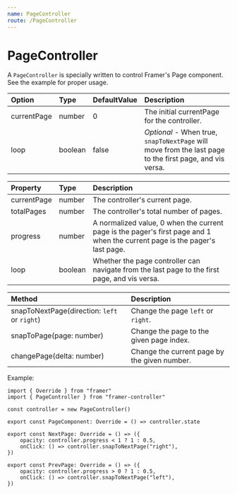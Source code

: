 ```yaml
---
name: PageController
route: /PageController
---
```


# PageController

A `PageController` is specially written to control Framer's Page component. See the example for proper usage.

| Option      | Type    | DefaultValue | Description                                                                                             |
| :---------- | :------ | :----------- | :------------------------------------------------------------------------------------------------------ |
| currentPage | number  | 0            | The initial currentPage for the controller.                                                             |
| loop        | boolean | false        | _Optional_ - When true, `snapToNextPage` will move from the last page to the first page, and vis versa. |

| Property    | Type    | Description                                                                                                                 |
| :---------- | :------ | :-------------------------------------------------------------------------------------------------------------------------- |
| currentPage | number  | The controller's current page.                                                                                              |
| totalPages  | number  | The controller's total number of pages.                                                                                     |
| progress    | number  | A normalized value, 0 when the current page is the pager's first page and 1 when the current page is the pager's last page. |
| loop        | boolean | Whether the page controller can navigate from the last page to the first page, and vis versa.                               |

| Method                                       | Description                                  |
| :------------------------------------------- | :------------------------------------------- |
| snapToNextPage(direction: `left` or `right`) | Change the page `left` or `right`.           |
| snapToPage(page: number)                     | Change the page to the given page index.     |
| changePage(delta: number)                    | Change the current page by the given number. |

Example:

```tsx
import { Override } from "framer"
import { PageController } from "framer-controller"

const controller = new PageController()

export const PageComponent: Override = () => controller.state

export const NextPage: Override = () => ({
	opacity: controller.progress < 1 ? 1 : 0.5,
	onClick: () => controller.snapToNextPage("right"),
})

export const PrevPage: Override = () => ({
	opacity: controller.progress > 0 ? 1 : 0.5,
	onClick: () => controller.snapToNextPage("left"),
})
```
